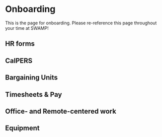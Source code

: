 # Onboarding

This is the page for onboarding. Please re-reference this page throughout your time at SWAMP!

## HR forms

## CalPERS

## Bargaining Units

## Timesheets & Pay

## Office- and Remote-centered work

## Equipment
